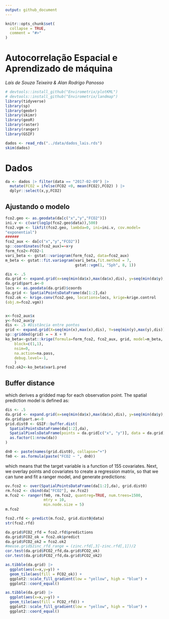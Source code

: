 ```yaml
---
output: github_document
---
```


<!-- README.md is generated from README.Rmd. Please edit that file -->

```r
knitr::opts_chunk$set(
  collapse = TRUE,
  comment = "#>"
)
```

# Autocorrelação Espacial e Aprendizado de máquina

*Laís de Souza Teixeira & Alan Rodrigo Panosso* 


```r
# devtools::install_github("Envirometrix/plotKML")
# devtools::install_github("Envirometrix/landmap")
library(tidyverse)
library(sp)
library(geobr)
library(skimr)
library(geoR)
library(raster)
library(ranger)
library(GSIF)
```

```r
dados <- read_rds("../data/dados_lais.rds")
skim(dados)
```

# Dados

```r
da <- dados |> filter(data == "2017-02-09") |> 
  mutate(FCO2 = ifelse(FCO2 <0, mean(FCO2),FCO2) ) |> 
  dplyr::select(x,y,FCO2)
```

## Ajustando o modelo


```r
fco2.geo <- as.geodata(da[c("x","y","FCO2")])
ini.v <- c(var(log1p(fco2.geo$data)),500)
fco2.vgm <- likfit(fco2.geo, lambda=0, ini=ini.v, cov.model=
"exponential")
######
fco2_aux <- da[c("x","y","FCO2")]
sp::coordinates(fco2_aux)=~x+y  
form_fco2<-FCO2~1
vari_beta <- gstat::variogram(form_fco2, data=fco2_aux)
m_beta <- gstat::fit.variogram(vari_beta,fit.method = 7,
                               gstat::vgm(1, "Sph", 8, 1))
```


```r
dis <- .5
da.grid <- expand.grid(x=seq(min(da$x),max(da$x),dis), y=seq(min(da$y),max(da$y),dis))
da.grid$part.a<-0
locs <- as.geodata(da.grid)$coords
da.grid <- SpatialPointsDataFrame(da[1:2],da)
fco2.ok <- krige.conv(fco2.geo, locations=locs, krige=krige.control
(obj.m=fco2.vgm))


x<-fco2_aux$x
y<-fco2_aux$y
dis <- .5 #Distância entre pontos
grid <- expand.grid(X=seq(min(x),max(x),dis), Y=seq(min(y),max(y),dis))
sp::gridded(grid) = ~ X + Y
ko_beta<-gstat::krige(formula=form_fco2, fco2_aux, grid, model=m_beta, 
    block=c(1,1),
    nsim=0,
    na.action=na.pass,
    debug.level=-1,  
    )
fco2.ok2<-ko_beta$var1.pred


```



## Buffer distance
which derives a gridded map for each observation point. The spatial prediction model is defined as:

```r
dis <- .5
da.grid <- expand.grid(x=seq(min(da$x),max(da$x),dis), y=seq(min(da$y),max(da$y),dis))
da.grid$part.a<-0
grid.dist0 <- GSIF::buffer.dist(
  SpatialPointsDataFrame(da[1:2],da),  
  SpatialPixelsDataFrame(points = da.grid[c("x", "y")], data = da.grid)[1],
  as.factor(1:nrow(da))
)
```


```r
dn0 <- paste(names(grid.dist0), collapse="+")
fm0 <- as.formula(paste("FCO2 ~ ", dn0))
```


which means that the target variable is a function of 155 covariates. Next, we overlay points and covariates to create a regression matrix, so that we can tune and fit a ranger model, and generate predictions:

```r
ov.fco2 <- over(SpatialPointsDataFrame(da[1:2],da), grid.dist0)
rm.fco2 <- cbind(da["FCO2"], ov.fco2)
m.fco2 <- ranger(fm0, rm.fco2, quantreg=TRUE, num.trees=1500, 
                 mtry = 10,
                 min.node.size = 5)
m.fco2
```


```r
fco2.rfd <- predict(m.fco2, grid.dist0@data)
str(fco2.rfd)
```


```r
da.grid$FCO2_rfd = fco2.rfd$predictions
da.grid$FCO2_ok = fco2.ok$predict
da.grid$FCO2_ok2 = fco2.ok2
#meuse.grid$zinc_rfd_range = (zinc.rfd[,3]-zinc.rfd[,1])/2
cor.test(da.grid$FCO2_rfd,da.grid$FCO2_ok) 
cor.test(da.grid$FCO2_rfd,da.grid$FCO2_ok2) 
```

```r
as.tibble(da.grid) |> 
  ggplot(aes(x=x,y=y)) +
  geom_tile(aes(fill = FCO2_ok)) +
  ggplot2::scale_fill_gradient(low = "yellow", high = "blue") +
  ggplot2::coord_equal()
```


```r
as.tibble(da.grid) |> 
  ggplot(aes(x=x,y=y)) +
  geom_tile(aes(fill = FCO2_rfd)) +
  ggplot2::scale_fill_gradient(low = "yellow", high = "blue") +
  ggplot2::coord_equal()
```

